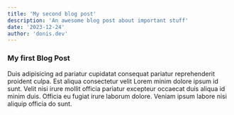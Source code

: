```yaml
---
title: 'My second blog post'
description: 'An awesome blog post about important stuff'
date: '2023-12-24'
author: 'donis.dev'
---
```


### My first Blog Post

Duis adipisicing ad pariatur cupidatat consequat pariatur reprehenderit proident culpa.
Est aliqua consectetur velit Lorem minim dolore ipsum id sunt.
Velit nisi irure mollit officia pariatur excepteur occaecat duis aliqua id minim duis.
Officia eu fugiat irure laborum dolore. Veniam ipsum labore nisi aliquip officia do sunt.